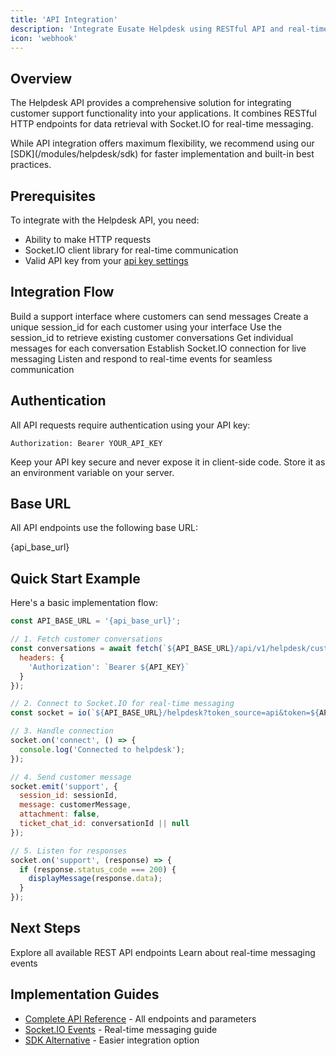```yaml
---
title: 'API Integration'
description: 'Integrate Eusate Helpdesk using RESTful API and real-time Socket.IO'
icon: 'webhook'
---
```



## Overview

The Helpdesk API provides a comprehensive solution for integrating customer support functionality into your applications. It combines RESTful HTTP endpoints for data retrieval with Socket.IO for real-time messaging.

<Info>
While API integration offers maximum flexibility, we recommend using our [SDK](/modules/helpdesk/sdk) for faster implementation and built-in best practices.
</Info>

## Prerequisites

To integrate with the Helpdesk API, you need:

- Ability to make HTTP requests
- Socket.IO client library for real-time communication
- Valid API key from your <a href={api_key_settings} target="_blank">api key settings</a>

## Integration Flow

<Steps>
<Step title="Create Customer Interface">
Build a support interface where customers can send messages
</Step>
<Step title="Generate Session ID">
Create a unique session_id for each customer using your interface
</Step>
<Step title="Fetch Conversations">
Use the session_id to retrieve existing customer conversations
</Step>
<Step title="Load Messages">
Get individual messages for each conversation
</Step>
<Step title="Connect Real-time">
Establish Socket.IO connection for live messaging
</Step>
<Step title="Handle Events">
Listen and respond to real-time events for seamless communication
</Step>
</Steps>

## Authentication

All API requests require authentication using your API key:

```http
Authorization: Bearer YOUR_API_KEY
```

<Warning>
Keep your API key secure and never expose it in client-side code. Store it as an environment variable on your server.
</Warning>

## Base URL

All API endpoints use the following base URL:

<div style={{padding: '12px', backgroundColor: '#f6f8fa', border: '1px solid #d1d9e0', borderRadius: '6px', fontFamily: 'monospace', fontSize: '14px'}}>
  {api_base_url}
</div>

## Quick Start Example

Here's a basic implementation flow:

```javascript
const API_BASE_URL = '{api_base_url}';

// 1. Fetch customer conversations
const conversations = await fetch(`${API_BASE_URL}/api/v1/helpdesk/customer/${sessionId}/conversations/`, {
  headers: {
    'Authorization': `Bearer ${API_KEY}`
  }
});

// 2. Connect to Socket.IO for real-time messaging
const socket = io(`${API_BASE_URL}/helpdesk?token_source=api&token=${API_KEY}`);

// 3. Handle connection
socket.on('connect', () => {
  console.log('Connected to helpdesk');
});

// 4. Send customer message
socket.emit('support', {
  session_id: sessionId,
  message: customerMessage,
  attachment: false,
  ticket_chat_id: conversationId || null
});

// 5. Listen for responses
socket.on('support', (response) => {
  if (response.status_code === 200) {
    displayMessage(response.data);
  }
});
```

## Next Steps

<CardGroup cols={2}>
<Card title="HTTP Endpoints" icon="globe" href="/modules/helpdesk/api-reference">
Explore all available REST API endpoints
</Card>
<Card title="Socket.IO Events" icon="bolt" href="/modules/helpdesk/socketio">
Learn about real-time messaging events
</Card>
</CardGroup>

## Implementation Guides

- [Complete API Reference](/modules/helpdesk/api-reference) - All endpoints and parameters
- [Socket.IO Events](/modules/helpdesk/socketio) - Real-time messaging guide
- [SDK Alternative](/modules/helpdesk/sdk) - Easier integration option
